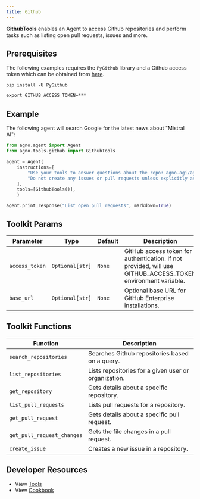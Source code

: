 ```yaml
---
title: Github
---
```


**GithubTools** enables an Agent to access Github repositories and perform tasks such as listing open pull requests, issues and more.

## Prerequisites

The following examples requires the `PyGithub` library and a Github access token which can be obtained from [here](https://github.com/settings/tokens).

```shell
pip install -U PyGithub
```

```shell
export GITHUB_ACCESS_TOKEN=***
```

## Example

The following agent will search Google for the latest news about "Mistral AI":

```python cookbook/tools/github_tools.py
from agno.agent import Agent
from agno.tools.github import GithubTools

agent = Agent(
    instructions=[
        "Use your tools to answer questions about the repo: agno-agi/agno",
        "Do not create any issues or pull requests unless explicitly asked to do so",
    ],
    tools=[GithubTools()],
    )

agent.print_response("List open pull requests", markdown=True)
```

## Toolkit Params

| Parameter      | Type                | Default | Description                                                                                                 |
| -------------- | ------------------- | ------- | ----------------------------------------------------------------------------------------------------------- |
| `access_token` | `Optional[str]`     | `None`  | GitHub access token for authentication. If not provided, will use GITHUB_ACCESS_TOKEN environment variable. |
| `base_url`     | `Optional[str]`     | `None`  | Optional base URL for GitHub Enterprise installations.                                                      |

## Toolkit Functions

| Function                   | Description                                          |
| -------------------------- | ---------------------------------------------------- |
| `search_repositories`      | Searches Github repositories based on a query.       |
| `list_repositories`        | Lists repositories for a given user or organization. |
| `get_repository`           | Gets details about a specific repository.            |
| `list_pull_requests`       | Lists pull requests for a repository.                |
| `get_pull_request`         | Gets details about a specific pull request.          |
| `get_pull_request_changes` | Gets the file changes in a pull request.             |
| `create_issue`             | Creates a new issue in a repository.                 |

## Developer Resources

- View [Tools](https://github.com/agno-agi/agno/blob/main/libs/agno/agno/tools/github.py)
- View [Cookbook](https://github.com/agno-agi/agno/tree/v2.0/cookbook/tools/github_tools.py)
